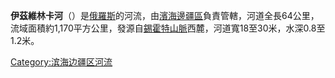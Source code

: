 '''伊茲維林卡河'''（{{lang-rus|Извилинка|Izvilinka}}）是[[俄羅斯|俄羅斯]]的河流，由[[濱海邊疆區|濱海邊疆區]]負責管轄，河道全長64公里，流域面積約1,170平方公里，發源自[[錫霍特山脈|錫霍特山脈]]西麓，河道寬18至30米，水深0.8至1.2米。

{{Russia-geo-stub}}

[[Category:滨海边疆区河流|Category:滨海边疆区河流]]